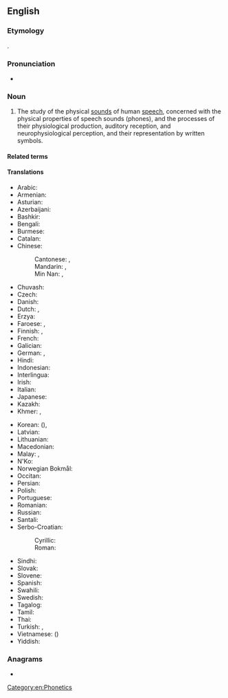 ==English==
{{wikipedia}}

===Etymology===
{{root|en|ine-pro|*bʰeh₂-|id=speak}}
{{af|en|phonetic|-ics}}.

===Pronunciation===
* {{IPA|en|/fəˈnɛtɪks/}}

===Noun===
{{en-noun|-}}

# {{lb|en|linguistics}} The study of the physical [[sounds]] of human [[speech]], concerned with the physical properties of speech sounds (phones), and the processes of their physiological production, auditory reception, and neurophysiological perception, and their representation by written symbols.

====Related terms====
{{col4|en
|phonetic
|phonetician
|phonology
|International Phonetic Alphabet
}}

====Translations====
{{trans-top|study of speech sounds and their representation by written symbols}}
* Arabic: {{t|ar|صَوْتِيَات|p}}
* Armenian: {{t+|hy|հնչյունաբանություն}}
* Asturian: {{t|ast|fonética|f}}
* Azerbaijani: {{t|az|fonetika}}
* Bashkir: {{t|ba|фонетика}}
* Bengali: {{t|bn|ধ্বনিবিজ্ঞান}}
* Burmese: {{t+|my|သဒ္ဒဗေဒ}}
* Catalan: {{t|ca|fonètica|f}}
* Chinese:
*: Cantonese: {{t|yue|語音學}}, {{t|yue|语音学|tr=jyu5 jam1 hok6}}
*: Mandarin: {{t+|cmn|語音學}}, {{t+|cmn|语音学|tr=yǔyīnxué}}
*: Min Nan: {{t|nan|語音學}}, {{t|nan|语音学|tr=gír-im-ha̍k}}
* Chuvash: {{t|cv|фонетика }}
* Czech: {{t|cs|fonetika|f}}
* Danish: {{t+|da|fonetik|c}}
* Dutch: {{t+|nl|fonetiek|f}}, {{t+|nl|klankleer|m|f}}
* Erzya: {{t|myv|фонетика}}
* Faroese: {{t|fo|ljóðfrøði|f}}, {{t|fo|ljóðlæra|f}}
* Finnish: {{t+|fi|fonetiikka}}, {{t+|fi|äänneoppi}}
* French: {{t+|fr|phonétique|f}}
* Galician: {{t+|gl|fonética|f}}
* German: {{t+|de|Phonetik|f}}, {{t|de|Lautlehre|f}}
* Hindi: {{t+|hi|स्वरविज्ञान|m}}
* Indonesian: {{t+|id|fonetik}}
* Interlingua: {{t|ia|phonetica}}
* Irish: {{t|ga|foghraíocht|f}}
* Italian: {{t+|it|fonetica|f}}
* Japanese: {{t|ja|音声学|tr=おんせいがく, onseigaku}}
* Kazakh: {{t|kk|фонетика}}
* Khmer: {{t|km|សទ្ទិកវិទ្យា|tr=satti’ak vityie}}, {{t|km|សព្ទសញ្ញាវិទ្យា|tr=sap saññaa vityie}}
{{trans-mid}}
* Korean: {{t+|ko|음성학}} ({{t+|ko|音聲學}}), {{t|ko|어음학}}
* Latvian: {{t|lv|fonētika|f}}
* Lithuanian: {{t+|lt|fonetika|f}}
* Macedonian: {{t|mk|фонетика|f}}
* Malay: {{t|ms|fonetik}}, {{t|ms|kaji bunyi bahasa}}
* N'Ko: {{t|nqo|ߡߍ߲ߞߊ߲ߟߐ߲ߘߐߦߊ}}
* Norwegian Bokmål: {{t+|nb|fonetikk|m}}
* Occitan: {{t|oc|fonetica|f}}
* Persian: {{t+|fa|آواشناسی|tr=âvašenâsi}}
* Polish: {{t+|pl|fonetyka|f}}
* Portuguese: {{t+|pt|fonética|f}}
* Romanian: {{t+|ro|fonetică|f}}
* Russian: {{t+|ru|фоне́тика|f|tr=fonɛ́tika}}
* Santali: {{t|sat|ᱟᱲᱟᱝ ᱥᱟᱬᱮᱥ}}
* Serbo-Croatian:
*: Cyrillic: {{t|sh|фонѐтика|f}}
*: Roman: {{t+|sh|fonètika|f}}
* Sindhi: {{t+|sd|وايوڪيات|f}}
* Slovak: {{t+|sk|fonetika|f}}
* Slovene: {{t|sl|fonetika|f}}
* Spanish: {{t+|es|fonética|f}}
* Swahili: {{t|sw|fonetiki}}
* Swedish: {{t+|sv|fonetik|c}}
* Tagalog: {{t|tl|palatinigan}}
* Tamil: {{t+|ta|ஒலியியல்}}
* Thai: {{t+|th|สัทศาสตร์}}
* Turkish: {{t|tr|sesbilgisi}}, {{t+|tr|fonetik}}
* Vietnamese: {{t|vi|ngư âm học}} ({{t|vi|語音學}})
* Yiddish: {{t|yi|פֿאָנעטיק|f}}
{{trans-bottom}}

===Anagrams===
* {{anagrams|en|a=cehinopst|Ctesiphon|sphenotic}}

[[Category:en:Phonetics]]
